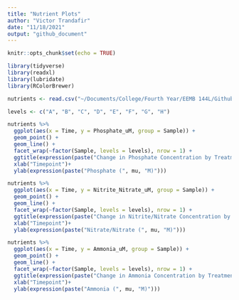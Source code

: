 ```yaml
---
title: "Nutrient Plots"
author: "Victor Trandafir"
date: "11/18/2021"
output: "github_document"
---
```


```r

knitr::opts_chunk$set(echo = TRUE)

```

```r

library(tidyverse)
library(readxl)
library(lubridate)
library(RColorBrewer)

```

```r

nutrients <- read.csv("~/Documents/College/Fourth Year/EEMB 144L/Github/144l_students_2021/Input_Data/week8/2021_nutrient_condensed.csv")

levels <- c("A", "B", "C", "D", "E", "F", "G", "H")

nutrients %>%
  ggplot(aes(x = Time, y = Phosphate_uM, group = Sample)) +
  geom_point() +
  geom_line() +
  facet_wrap(~factor(Sample, levels = levels), nrow = 1) +
  ggtitle(expression(paste("Change in Phosphate Concentration by Treatment Group"))) +
  xlab("Timepoint")+
  ylab(expression(paste("Phosphate (", mu, "M)")))

```

```r

nutrients %>%
  ggplot(aes(x = Time, y = Nitrite_Nitrate_uM, group = Sample)) +
  geom_point() +
  geom_line() +
  facet_wrap(~factor(Sample, levels = levels), nrow = 1) +
  ggtitle(expression(paste("Change in Nitrite/Nitrate Concentration by Treatment Group"))) +
  xlab("Timepoint")+
  ylab(expression(paste("Nitrate/Nitrate (", mu, "M)")))

```

```r

nutrients %>%
  ggplot(aes(x = Time, y = Ammonia_uM, group = Sample)) +
  geom_point() +
  geom_line() +
  facet_wrap(~factor(Sample, levels = levels), nrow = 1) +
  ggtitle(expression(paste("Change in Ammonia Concentration by Treatment Group"))) +
  xlab("Timepoint")+
  ylab(expression(paste("Ammonia (", mu, "M)")))

```
